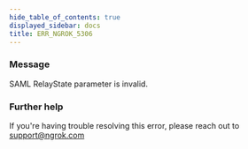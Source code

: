 ```yaml
---
hide_table_of_contents: true
displayed_sidebar: docs
title: ERR_NGROK_5306
---
```


### Message

SAML RelayState parameter is invalid.

### Further help

If you're having trouble resolving this error, please reach out to [support@ngrok.com](mailto:support@ngrok.com?subject=Help%20with%20ERR_NGROK_5306)
